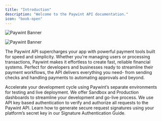 ```yaml
---
title: "Introduction"
description: "Welcome to the Paywint API documentation."
icon: "book-open"
---
```


<img
  className="block dark:hidden"
  src="/images/intro-banner-light.png"
  alt="Paywint Banner"
/>

<img
  className="hidden dark:block"
  src="/images/intro-banner-dark.png"
  alt="Paywint Banner"
/>

The Paywint API supercharges your app with powerful payment tools built for speed and simplicity. Whether you're managing users or processing transactions, Paywint makes it effortless to create fast, reliable financial systems. Perfect for developers and businesses ready to streamline their payment workflows, the API delivers everything you need- from sending checks and handling payments to automating approvals and beyond.

<CardGroup cols={2}>
  <Card title="Environments" icon="split" href="/environments">
    Accelerate your development cycle using Paywint’s separate environments for testing and live deployment.
  </Card>
  <Card title="Dashboards" icon="gauge" href="/dashboards">
    We offer Sandbox and Production dashboards to streamline your development and go-live process.
  </Card>
</CardGroup>
<CardGroup cols={2}>
  <Card title="Authentication" icon="key" href="/authentication">
    We use API key based authentication to verify and authorize all requests to the Paywint API.
  </Card>
  <Card title="How to generate signature" icon="link" href="/signature-auth">
    Learn how to generate secure request signatures using your platform’s secret key in our Signature Authentication Guide.
  </Card>
</CardGroup>